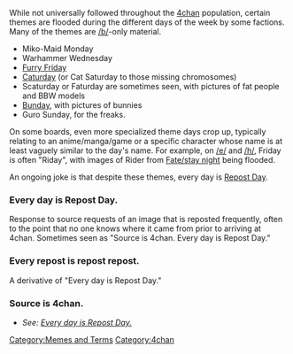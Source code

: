 While not universally followed throughout the [[4chan]] population, certain themes are flooded during the different days of the week by some factions. Many of the themes are [[/b/]]-only material.
* Miko-Maid Monday
* Warhammer Wednesday
* [[Furry Friday]]
* [[Caturday]] (or Cat Saturday to those missing chromosomes)
* Scaturday or Faturday are sometimes seen, with pictures of fat people and BBW models
* [[Bunday]], with pictures of bunnies
* Guro Sunday, for the freaks.

On some boards, even more specialized theme days crop up, typically relating to an anime/manga/game or a specific character whose name is at least vaguely similar to the day's name. For example, on [[/e/]] and [[/h/]], Friday is often "Riday", with images of Rider from [[Fate/stay night]] being flooded.

An ongoing joke is that despite these themes, every day is [[Repost Day]].

=== Every day is Repost Day. ===
Response to source requests of an image that is reposted frequently, often to the point that no one knows where it came from prior to arriving at 4chan. Sometimes seen as "Source is 4chan. Every day is Repost Day."

=== Every repost is repost repost. ===
A derivative of "Every day is Repost Day."

=== Source is 4chan. ===
* ''See: [[#Every day is Repost Day.|Every day is Repost Day.]]''

[[Category:Memes and Terms]][[Category:4chan]]